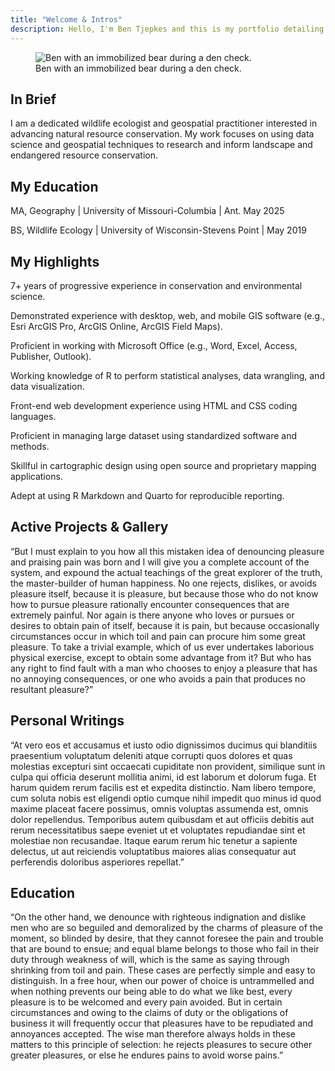 ---
title: "Welcome & Intros"
description: Hello, I'm Ben Tjepkes and this is my portfolio detailing my professional experience, creative works, and educational pursuits.
---

![Ben with an immobilized bear during a den check.](img-ben-with-bear.jpg)

## In Brief

I am a dedicated wildlife ecologist and geospatial practitioner interested in advancing natural resource conservation. My work focuses on using data science and geospatial techniques to research and inform landscape and endangered resource conservation.

## My Education

MA, Geography | University of Missouri-Columbia | Ant. May 2025

BS, Wildlife Ecology | University of Wisconsin-Stevens Point | May 2019

## My Highlights


7+ years of progressive experience in conservation and environmental science.

Demonstrated experience with desktop, web, and mobile GIS software (e.g., Esri ArcGIS Pro, ArcGIS Online, ArcGIS Field Maps).

Proficient in working with Microsoft Office (e.g., Word, Excel, Access, Publisher, Outlook).

Working knowledge of R to perform statistical analyses, data wrangling, and data visualization.

Front-end web development experience using HTML and CSS coding languages.

Proficient in managing large dataset using standardized software and methods.

Skillful in cartographic design using open source and proprietary mapping applications.

Adept at using R Markdown and Quarto for reproducible reporting.


## Active Projects & Gallery

"But I must explain to you how all this mistaken idea of denouncing pleasure and praising pain was born and I will give you a complete account of the system, and expound the actual teachings of the great explorer of the truth, the master-builder of human happiness. No one rejects, dislikes, or avoids pleasure itself, because it is pleasure, but because those who do not know how to pursue pleasure rationally encounter consequences that are extremely painful. Nor again is there anyone who loves or pursues or desires to obtain pain of itself, because it is pain, but because occasionally circumstances occur in which toil and pain can procure him some great pleasure. To take a trivial example, which of us ever undertakes laborious physical exercise, except to obtain some advantage from it? But who has any right to find fault with a man who chooses to enjoy a pleasure that has no annoying consequences, or one who avoids a pain that produces no resultant pleasure?"

## Personal Writings

"At vero eos et accusamus et iusto odio dignissimos ducimus qui blanditiis praesentium voluptatum deleniti atque corrupti quos dolores et quas molestias excepturi sint occaecati cupiditate non provident, similique sunt in culpa qui officia deserunt mollitia animi, id est laborum et dolorum fuga. Et harum quidem rerum facilis est et expedita distinctio. Nam libero tempore, cum soluta nobis est eligendi optio cumque nihil impedit quo minus id quod maxime placeat facere possimus, omnis voluptas assumenda est, omnis dolor repellendus. Temporibus autem quibusdam et aut officiis debitis aut rerum necessitatibus saepe eveniet ut et voluptates repudiandae sint et molestiae non recusandae. Itaque earum rerum hic tenetur a sapiente delectus, ut aut reiciendis voluptatibus maiores alias consequatur aut perferendis doloribus asperiores repellat."

## Education

"On the other hand, we denounce with righteous indignation and dislike men who are so beguiled and demoralized by the charms of pleasure of the moment, so blinded by desire, that they cannot foresee the pain and trouble that are bound to ensue; and equal blame belongs to those who fail in their duty through weakness of will, which is the same as saying through shrinking from toil and pain. These cases are perfectly simple and easy to distinguish. In a free hour, when our power of choice is untrammelled and when nothing prevents our being able to do what we like best, every pleasure is to be welcomed and every pain avoided. But in certain circumstances and owing to the claims of duty or the obligations of business it will frequently occur that pleasures have to be repudiated and annoyances accepted. The wise man therefore always holds in these matters to this principle of selection: he rejects pleasures to secure other greater pleasures, or else he endures pains to avoid worse pains."